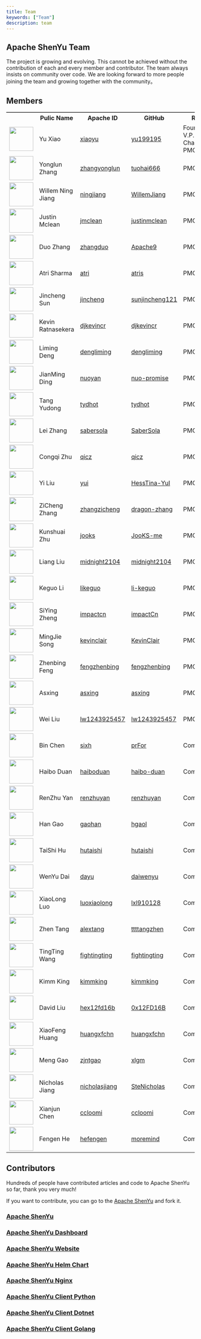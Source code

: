 ```yaml
---
title: Team
keywords: ["Team"]
description: team
---
```



## Apache ShenYu Team

The project is growing and evolving. This cannot be achieved without the contribution of each and every member and contributor.
The team always insists on community over code. We are looking forward to more people joining the team and growing together with the community。


## Members

<table frame="above" style={{ textAlign: 'center', borderCollapse: 'collapse' }}>
    <tr>
        <th style={{ width: "11%" }}><b></b></th>
        <th style={{ width: "21%" }}><b>Pulic Name</b></th>
        <th><b>Apache ID</b></th>
        <th><b>GitHub</b></th>
        <th style={{ width: "20%" }}><b>Role</b></th>
        <th><b></b></th>
    </tr>
    <tr>
        <td><a href="http://github.com/yu199195"><img width="64" src="https://avatars.githubusercontent.com/u/9673503?v=4"/></a></td>
        <td>Yu Xiao</td>
        <td><a href="https://people.apache.org/committer-index.html#xiaoyu">xiaoyu</a></td>
        <td><a href="http://github.com/yu199195">yu199195</a></td>
        <td>Founder, V.P. and Chair of PMC</td>
        <td><a href="https://twitter.com/yu199195"><img width="32" src="https://shenyu.apache.org/img/community/twitterblue.png"/>yu199195</a></td>
    </tr>
    <tr>
        <td><a href="http://github.com/tuohai666"><img width="64" src="https://avatars.githubusercontent.com/u/24643893?v=4"/></a></td>
        <td>Yonglun Zhang</td>
        <td><a href="https://people.apache.org/committer-index.html#zhangyonglun">zhangyonglun</a></td>
        <td><a href="http://github.com/tuohai666">tuohai666</a></td>
        <td>PMC</td>
        <td></td>
    </tr>
    <tr>
        <td><a href="http://github.com/WillemJiang"><img width="64" src="https://avatars.githubusercontent.com/u/219644?v=4"/></a></td>
        <td>Willem Ning Jiang</td>
        <td><a href="https://people.apache.org/committer-index.html#ningjiang">ningjiang</a></td>
        <td><a href="http://github.com/WillemJiang">WillemJiang</a></td>
        <td>PMC</td>
        <td></td>
    </tr>
    <tr>
        <td><a href="http://github.com/justinmclean"><img width="64" src="https://avatars.githubusercontent.com/u/144504?v=4"/></a></td>
        <td>Justin Mclean</td>
        <td><a href="https://people.apache.org/committer-index.html#jmclean">jmclean</a></td>
        <td><a href="http://github.com/justinmclean">justinmclean</a></td>
        <td>PMC</td>
        <td></td>
    </tr>
    <tr>
        <td><a href="http://github.com/Apache9"><img width="64" src="https://avatars.githubusercontent.com/u/4958168?v=4"/></a></td>
        <td>Duo Zhang</td>
        <td><a href="https://people.apache.org/committer-index.html#zhangduo">zhangduo</a></td>
        <td><a href="http://github.com/Apache9">Apache9</a></td>
        <td>PMC</td>
        <td></td>
    </tr>
    <tr>
        <td><a href="http://github.com/atris"><img width="64" src="https://avatars.githubusercontent.com/u/1724131?v=4"/></a></td>
        <td>Atri Sharma</td>
        <td><a href="https://people.apache.org/committer-index.html#atri">atri</a></td>
        <td><a href="http://github.com/atris">atris</a></td>
        <td>PMC</td>
        <td></td>
    </tr>
    <tr>
        <td><a href="http://github.com/sunjincheng121"><img width="64" src="https://avatars.githubusercontent.com/u/22488084?v=4"/></a></td>
        <td>Jincheng Sun</td>
        <td><a href="https://people.apache.org/committer-index.html#jincheng">jincheng</a></td>
        <td><a href="http://github.com/sunjincheng121">sunjincheng121</a></td>
        <td>PMC</td>
        <td></td>
    </tr>
    <tr>
        <td><a href="http://github.com/djkevincr"><img width="64" src="https://avatars.githubusercontent.com/u/1346010?v=4"/></a></td>
        <td>Kevin Ratnasekera</td>
        <td><a href="https://people.apache.org/committer-index.html#djkevincr">djkevincr</a></td>
        <td><a href="http://github.com/djkevincr">djkevincr</a></td>
        <td>PMC</td>
        <td></td>
    </tr>
    <tr>
        <td><a href="http://github.com/dengliming"><img width="64" src="https://avatars.githubusercontent.com/u/7796156?v=4"/></a></td>
        <td>Liming Deng</td>
        <td><a href="https://people.apache.org/committer-index.html#dengliming">dengliming</a></td>
        <td><a href="http://github.com/dengliming">dengliming</a></td>
        <td>PMC</td>
        <td></td>
    </tr>
    <tr>
        <td><a href="http://github.com/nuo-promise"><img width="64" src="https://avatars.githubusercontent.com/u/46160170?v=4"/></a></td>
        <td>JianMing Ding</td>
        <td><a href="https://people.apache.org/committer-index.html#nuoyan">nuoyan</a></td>
        <td><a href="http://github.com/nuo-promise">nuo-promise</a></td>
        <td>PMC</td>
        <td></td>
    </tr>
    <tr>
        <td><a href="http://github.com/tydhot"><img width="64" src="https://avatars.githubusercontent.com/u/27889201?v=4"/></a></td>
        <td>Tang Yudong</td>
        <td><a href="https://people.apache.org/committer-index.html#tydhot">tydhot</a></td>
        <td><a href="http://github.com/tydhot">tydhot</a></td>
        <td>PMC</td>
        <td></td>
    </tr>
    <tr>
        <td><a href="http://github.com/SaberSola"><img width="64" src="https://avatars.githubusercontent.com/u/24998393?v=4"/></a></td>
        <td>Lei Zhang</td>
        <td><a href="https://people.apache.org/committer-index.html#sabersola">sabersola</a></td>
        <td><a href="http://github.com/SaberSola">SaberSola</a></td>
        <td>PMC</td>
        <td></td>
    </tr>
    <tr>
        <td><a href="http://github.com/qicz"><img width="64" src="https://avatars.githubusercontent.com/u/2174082?v=4"/></a></td>
        <td>Congqi Zhu</td>
        <td><a href="https://people.apache.org/committer-index.html#qicz">qicz</a></td>
        <td><a href="http://github.com/qicz">qicz</a></td>
        <td>PMC</td>
        <td></td>
    </tr>
    <tr>
        <td><a href="http://github.com/HessTina-YuI"><img width="64" src="https://avatars.githubusercontent.com/u/13451528?v=4"/></a></td>
        <td>Yi Liu</td>
        <td><a href="https://people.apache.org/committer-index.html#yui">yui</a></td>
        <td><a href="http://github.com/HessTina-YuI">HessTina-YuI</a></td>
        <td>PMC</td>
        <td></td>
    </tr>
    <tr>
        <td><a href="http://github.com/dragon-zhang"><img width="64" src="https://avatars.githubusercontent.com/u/38336731?v=4"/></a></td>
        <td>ZiCheng Zhang</td>
        <td><a href="https://people.apache.org/committer-index.html#zhangzicheng">zhangzicheng</a></td>
        <td><a href="http://github.com/dragon-zhang">dragon-zhang</a></td>
        <td>PMC</td>
        <td></td>
    </tr>
    <tr>
        <td><a href="http://github.com/JooKS-me"><img width="64" src="https://avatars.githubusercontent.com/u/62384022?v=4"/></a></td>
        <td>Kunshuai Zhu</td>
        <td><a href="https://people.apache.org/committer-index.html#jooks">jooks</a></td>
        <td><a href="http://github.com/JooKS-me">JooKS-me</a></td>
        <td>PMC</td>
        <td></td>
    </tr>
    <tr>
        <td><a href="http://github.com/midnight2104"><img width="64" src="https://avatars.githubusercontent.com/u/13334620?v=4"/></a></td>
        <td>Liang Liu</td>
        <td><a href="https://people.apache.org/committer-index.html#midnight2104">midnight2104</a></td>
        <td><a href="http://github.com/midnight2104">midnight2104</a></td>
        <td>PMC</td>
        <td></td>
    </tr>
    <tr>
        <td><a href="http://github.com/li-keguo"><img width="64" src="https://avatars.githubusercontent.com/u/33576070?v=4"/></a></td>
        <td>Keguo Li</td>
        <td><a href="https://people.apache.org/committer-index.html#likeguo">likeguo</a></td>
        <td><a href="http://github.com/li-keguo">li-keguo</a></td>
        <td>PMC</td>
        <td></td>
    </tr>
    <tr>
        <td><a href="http://github.com/impactCn"><img width="64" src="https://avatars.githubusercontent.com/u/35489877?v=4"/></a></td>
        <td>SiYing Zheng</td>
        <td><a href="https://people.apache.org/committer-index.html#impactcn">impactcn</a></td>
        <td><a href="http://github.com/impactCn">impactCn</a></td>
        <td>PMC</td>
        <td></td>
    </tr>
    <tr>
        <td><a href="http://github.com/KevinClair"><img width="64" src="https://avatars.githubusercontent.com/u/37257651?v=4"/></a></td>
        <td>MingJie Song</td>
        <td><a href="https://people.apache.org/committer-index.html#kevinclair">kevinclair</a></td>
        <td><a href="http://github.com/KevinClair">KevinClair</a></td>
        <td>PMC</td>
        <td></td>
    </tr>
    <tr>
        <td><a href="http://github.com/fengzhenbing"><img width="64" src="https://avatars.githubusercontent.com/u/4169359?v=4"/></a></td>
        <td>Zhenbing Feng</td>
        <td><a href="https://people.apache.org/committer-index.html#fengzhenbing">fengzhenbing</a></td>
        <td><a href="http://github.com/fengzhenbing">fengzhenbing</a></td>
        <td>PMC</td>
        <td></td>
    </tr>
    <tr>
        <td><a href="http://github.com/asxing"><img width="64" src="https://avatars.githubusercontent.com/u/22816271?v=4"/></a></td>
        <td>Asxing</td>
        <td><a href="https://people.apache.org/committer-index.html#asxing">asxing</a></td>
        <td><a href="http://github.com/asxing">asxing</a></td>
        <td>PMC</td>
        <td></td>
    </tr>
    <tr>
        <td><a href="http://github.com/lw1243925457"><img width="64" src="https://avatars.githubusercontent.com/u/11513436?v=4"/></a></td>
        <td>Wei Liu</td>
        <td><a href="https://people.apache.org/committer-index.html#lw1243925457">lw1243925457</a></td>
        <td><a href="http://github.com/lw1243925457">lw1243925457</a></td>
        <td>PMC</td>
        <td></td>
    </tr>
    <tr>
        <td><a href="http://github.com/prFor"><img width="64" src="https://avatars.githubusercontent.com/u/4089611?v=4"/></a></td>
        <td>Bin Chen</td>
        <td><a href="https://people.apache.org/committer-index.html#sixh">sixh</a></td>
        <td><a href="http://github.com/prFor">prFor</a></td>
        <td>Committer</td>
        <td></td>
    </tr>
    <tr>
        <td><a href="http://github.com/haibo-duan"><img width="64" src="https://avatars.githubusercontent.com/u/7974845?v=4"/></a></td>
        <td>Haibo Duan</td>
        <td><a href="https://people.apache.org/committer-index.html#haiboduan">haiboduan</a></td>
        <td><a href="http://github.com/haibo-duan">haibo-duan</a></td>
        <td>Committer</td>
        <td></td>
    </tr>
    <tr>
        <td><a href="http://github.com/renzhuyan"><img width="64" src="https://avatars.githubusercontent.com/u/21033025?v=4"/></a></td>
        <td>RenZhu Yan</td>
        <td><a href="https://people.apache.org/committer-index.html#renzhuyan">renzhuyan</a></td>
        <td><a href="http://github.com/renzhuyan">renzhuyan</a></td>
        <td>Committer</td>
        <td></td>
    </tr>
    <tr>
        <td><a href="http://github.com/hgaol"><img width="64" src="https://avatars.githubusercontent.com/u/11908658?v=4"/></a></td>
        <td>Han Gao</td>
        <td><a href="https://people.apache.org/committer-index.html#gaohan">gaohan</a></td>
        <td><a href="http://github.com/hgaol">hgaol</a></td>
        <td>Committer</td>
        <td></td>
    </tr>
    <tr>
        <td><a href="http://github.com/hutaishi"><img width="64" src="https://avatars.githubusercontent.com/u/12478263?v=4"/></a></td>
        <td>TaiShi Hu</td>
        <td><a href="https://people.apache.org/committer-index.html#hutaishi">hutaishi</a></td>
        <td><a href="http://github.com/hutaishi">hutaishi</a></td>
        <td>Committer</td>
        <td></td>
    </tr>
    <tr>
        <td><a href="http://github.com/daiwenyu"><img width="64" src="https://avatars.githubusercontent.com/u/16659386?v=4"/></a></td>
        <td>WenYu Dai</td>
        <td><a href="https://people.apache.org/committer-index.html#dayu">dayu</a></td>
        <td><a href="http://github.com/daiwenyu">daiwenyu</a></td>
        <td>Committer</td>
        <td></td>
    </tr>
    <tr>
        <td><a href="http://github.com/lxl910128"><img width="64" src="https://avatars.githubusercontent.com/u/8736745?v=4"/></a></td>
        <td>XiaoLong Luo</td>
        <td><a href="https://people.apache.org/committer-index.html#luoxiaolong">luoxiaolong</a></td>
        <td><a href="http://github.com/lxl910128">lxl910128</a></td>
        <td>Committer</td>
        <td></td>
    </tr>
    <tr>
        <td><a href="http://github.com/ttttangzhen"><img width="64" src="https://avatars.githubusercontent.com/u/74766688?v=4"/></a></td>
        <td>Zhen Tang</td>
        <td><a href="https://people.apache.org/committer-index.html#alextang">alextang</a></td>
        <td><a href="http://github.com/ttttangzhen">ttttangzhen</a></td>
        <td>Committer</td>
        <td></td>
    </tr>
    <tr>
        <td><a href="http://github.com/fightingting"><img width="64" src="https://avatars.githubusercontent.com/u/31699402?v=4"/></a></td>
        <td>TingTing Wang</td>
        <td><a href="https://people.apache.org/committer-index.html#fightingting">fightingting</a></td>
        <td><a href="http://github.com/fightingting">fightingting</a></td>
        <td>Committer</td>
        <td></td>
    </tr>
    <tr>
        <td><a href="http://github.com/kimmking"><img width="64" src="https://avatars.githubusercontent.com/u/807508?v=4"/></a></td>
        <td>Kimm King</td>
        <td><a href="https://people.apache.org/committer-index.html#kimmking">kimmking</a></td>
        <td><a href="http://github.com/kimmking">kimmking</a></td>
        <td>Committer</td>
        <td></td>
    </tr>
    <tr>
        <td><a href="http://github.com/0x12FD16B"><img width="64" src="https://avatars.githubusercontent.com/u/8335369?v=4"/></a></td>
        <td>David Liu</td>
        <td><a href="https://people.apache.org/committer-index.html#hex12fd16b">hex12fd16b</a></td>
        <td><a href="http://github.com/0x12FD16B">0x12FD16B</a></td>
        <td>Committer</td>
        <td></td>
    </tr>
    <tr>
        <td><a href="http://github.com/huangxfchn"><img width="64" src="https://avatars.githubusercontent.com/u/17267069?v=4"/></a></td>
        <td>XiaoFeng Huang</td>
        <td><a href="https://people.apache.org/committer-index.html#huangxfchn">huangxfchn</a></td>
        <td><a href="http://github.com/huangxfchn">huangxfchn</a></td>
        <td>Committer</td>
        <td></td>
    </tr>
    <tr>
        <td><a href="http://github.com/xlgm"><img width="64" src="https://avatars.githubusercontent.com/u/11422929?v=4"/></a></td>
        <td>Meng Gao</td>
        <td><a href="https://people.apache.org/committer-index.html#zjntgao">zjntgao</a></td>
        <td><a href="http://github.com/xlgm">xlgm</a></td>
        <td>Committer</td>
        <td></td>
    </tr>
    <tr>
        <td><a href="http://github.com/SteNicholas"><img width="64" src="https://avatars.githubusercontent.com/u/10048174?v=4"/></a></td>
        <td>Nicholas Jiang</td>
        <td><a href="https://people.apache.org/committer-index.html#nicholasjiang">nicholasjiang</a></td>
        <td><a href="http://github.com/SteNicholas">SteNicholas</a></td>
        <td>Committer</td>
        <td></td>
    </tr>
    <tr>
        <td><a href="http://github.com/ccloomi"><img width="64" src="https://avatars.githubusercontent.com/u/8596174?v=4"/></a></td>
        <td>Xianjun Chen</td>
        <td><a href="https://people.apache.org/committer-index.html#ccloomi">ccloomi</a></td>
        <td><a href="http://github.com/ccloomi">ccloomi</a></td>
        <td>Committer</td>
        <td></td>
    </tr>
    <tr>
        <td><a href="https://github.com/moremind"><img width="64" src="https://avatars.githubusercontent.com/u/20184263?v=4"/></a></td>
        <td>Fengen He</td>
        <td><a href="https://people.apache.org/committer-index.html#hefengen">hefengen</a></td>
        <td><a href="http://github.com/moremind">moremind</a></td>
        <td>Committer</td>
        <td></td>
    </tr>
</table>

## Contributors


Hundreds of people have contributed articles and code to Apache ShenYu so far, thank you very much!

If you want to contribute, you can go to the [Apache ShenYu](https://github.com/apache/shenyu/) and fork it.

### [Apache ShenYu](https://github.com/apache/shenyu)
<Contributors repo="apache/shenyu"/>

### [Apache ShenYu Dashboard](https://github.com/apache/shenyu-dashboard)
<Contributors repo="apache/shenyu-dashboard"/>

### [Apache ShenYu Website](https://github.com/apache/shenyu-website)
<Contributors repo="apache/shenyu-website"/>

### [Apache ShenYu Helm Chart](https://github.com/apache/shenyu-helm-chart)
<Contributors repo="apache/shenyu-helm-chart"/>

### [Apache ShenYu Nginx](https://github.com/apache/shenyu-nginx)
<Contributors repo="apache/shenyu-nginx"/>

### [Apache ShenYu Client Python](https://github.com/apache/shenyu-client-python)
<Contributors repo="apache/shenyu-client-python"/>

### [Apache ShenYu Client Dotnet](https://github.com/apache/shenyu-client-dotnet)
<Contributors repo="apache/shenyu-client-dotnet"/>

### [Apache ShenYu Client Golang](https://github.com/apache/shenyu-client-golang)
<Contributors repo="apache/shenyu-client-golang"/>

